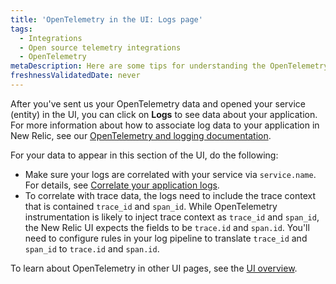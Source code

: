 ```yaml
---
title: 'OpenTelemetry in the UI: Logs page'
tags:
  - Integrations
  - Open source telemetry integrations
  - OpenTelemetry
metaDescription: Here are some tips for understanding the OpenTelemetry logs page in the New Relic UI.
freshnessValidatedDate: never
---
```


After you've sent us your OpenTelemetry data and opened your service (entity) in the UI, you can click on <DoNotTranslate>**Logs**</DoNotTranslate> to see data about your application. For more information about how to associate log data to your application in New Relic, see our [OpenTelemetry and logging documentation](/docs/more-integrations/open-source-telemetry-integrations/opentelemetry/best-practices/opentelemetry-best-practices-logs).

For your data to appear in this section of the UI, do the following:

* Make sure your logs are correlated with your service via `service.name`. For details, see [Correlate your application logs](/docs/more-integrations/open-source-telemetry-integrations/opentelemetry/best-practices/opentelemetry-best-practices-logs#log-correlation).
* To correlate with trace data, the logs need to include the trace context that is contained `trace_id` and `span_id`.  While OpenTelemetry instrumentation is likely to inject trace context as `trace_id` and `span_id`, the New Relic UI expects the fields to be `trace.id` and `span.id`. You'll need to configure rules in your log pipeline to translate `trace_id` and `span_id` to `trace.id` and `span.id`.

To learn about OpenTelemetry in other UI pages, see the [UI overview](/docs/more-integrations/open-source-telemetry-integrations/opentelemetry/view-your-data/opentelemetry-view-your-data).